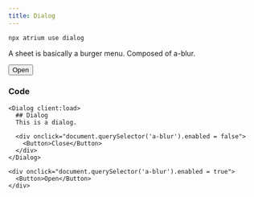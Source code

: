 ```yaml
---
title: Dialog
---
```



```bash
npx atrium use dialog
```

A sheet is basically a burger menu. Composed of a-blur.

<div class="not-content min-h-[300px] flex items-center justify-center">
  <Dialog client:load>
    ## Dialog
    This is a dialog.

    <div class="mt-4" onclick="document.querySelector('a-blur').enabled = false">
      <Button>Close</Button>
    </div>
  </Dialog>

  <div onclick="document.querySelector('a-blur').enabled = true">
    <Button>Open</Button>
  </div>
</div>


### Code
```tsx
<Dialog client:load>
  ## Dialog
  This is a dialog.

  <div onclick="document.querySelector('a-blur').enabled = false">
    <Button>Close</Button>
  </div>
</Dialog>

<div onclick="document.querySelector('a-blur').enabled = true">
  <Button>Open</Button>
</div>
```
